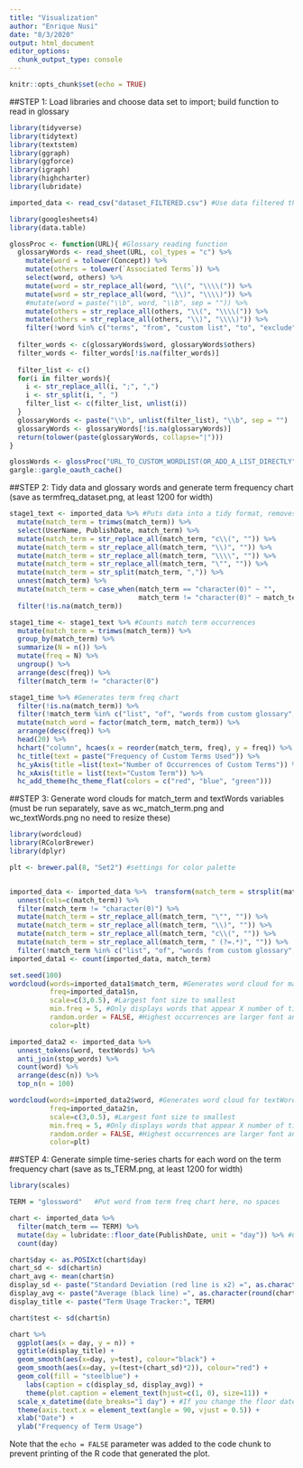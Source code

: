 ---
title: "Visualization"
author: "Enrique Nusi"
date: "8/3/2020"
output: html_document
editor_options: 
  chunk_output_type: console
---

```{r setup, include=FALSE}
knitr::opts_chunk$set(echo = TRUE)
```


##STEP 1: Load libraries and choose data set to import; build function to read in glossary

``` {r import data, echo=FALSE}

library(tidyverse) 
library(tidytext) 
library(textstem)
library(ggraph)
library(ggforce)
library(igraph)
library(highcharter)
library(lubridate)

imported_data <- read_csv("dataset_FILTERED.csv") #Use data filtered through a custom word list

library(googlesheets4)
library(data.table)

glossProc <- function(URL){ #Glossary reading function
  glossaryWords <- read_sheet(URL, col_types = "c") %>% 
    mutate(word = tolower(Concept)) %>%
    mutate(others = tolower(`Associated Terms`)) %>% 
    select(word, others) %>% 
    mutate(word = str_replace_all(word, "\\(", "\\\\(")) %>% 
    mutate(word = str_replace_all(word, "\\)", "\\\\)")) %>% 
    #mutate(word = paste("\\b", word, "\\b", sep = "")) %>%
    mutate(others = str_replace_all(others, "\\(", "\\\\(")) %>% 
    mutate(others = str_replace_all(others, "\\)", "\\\\)")) %>% 
    filter(!word %in% c("terms", "from", "custom list", "to", "exclude"))
  
  filter_words <- c(glossaryWords$word, glossaryWords$others)
  filter_words <- filter_words[!is.na(filter_words)]
  
  filter_list <- c()
  for(i in filter_words){
    i <- str_replace_all(i, ";", ",")
    i <- str_split(i, ", ")
    filter_list <- c(filter_list, unlist(i))
  }
  glossaryWords <- paste("\\b", unlist(filter_list), "\\b", sep = "")
  glossaryWords <- glossaryWords[!is.na(glossaryWords)]
  return(tolower(paste(glossaryWords, collapse="|")))
}

glossWords <- glossProc("URL_TO_CUSTOM_WORDLIST(OR_ADD_A_LIST_DIRECTLY")
gargle::gargle_oauth_cache()

```


##STEP 2: Tidy data and glossary words and generate term frequency chart (save as termfreq_dataset.png, at least 1200 for width)

```{r term freq, echo=FALSE}

stage1_text <- imported_data %>% #Puts data into a tidy format, removes extra spacing characters
  mutate(match_term = trimws(match_term)) %>% 
  select(UserName, PublishDate, match_term) %>% 
  mutate(match_term = str_replace_all(match_term, "c\\(", "")) %>% 
  mutate(match_term = str_replace_all(match_term, "\\)", "")) %>% 
  mutate(match_term = str_replace_all(match_term, "\\\\", "")) %>% 
  mutate(match_term = str_replace_all(match_term, "\"", "")) %>% 
  mutate(match_term = str_split(match_term, ",")) %>%
  unnest(match_term) %>% 
  mutate(match_term = case_when(match_term == "character(0)" ~ "",
                                match_term != "character(0)" ~ match_term)) %>%
  filter(!is.na(match_term))

stage1_time <- stage1_text %>% #Counts match term occurrences 
  mutate(match_term = trimws(match_term)) %>%
  group_by(match_term) %>% 
  summarize(N = n()) %>% 
  mutate(freq = N) %>%
  ungroup() %>% 
  arrange(desc(freq)) %>% 
  filter(match_term != "character(0")

stage1_time %>% #Generates term freq chart
  filter(!is.na(match_term)) %>% 
  filter(!match_term %in% c("list", "of", "words from custom glossary", "to", "exclude")) %>%
  mutate(match_word = factor(match_term, match_term)) %>%
  arrange(desc(freq)) %>% 
  head(20) %>%
  hchart("column", hcaes(x = reorder(match_term, freq), y = freq)) %>% 
  hc_title(text = paste("Frequency of Custom Terms Used")) %>% 
  hc_yAxis(title =list(text="Number of Occurrences of Custom Terms")) %>% 
  hc_xAxis(title = list(text="Custom Term")) %>% 
  hc_add_theme(hc_theme_flat(colors = c("red", "blue", "green")))

```


##STEP 3: Generate word clouds for match_term and textWords variables (must be run separately, save as wc_match_term.png and wc_textWords.png no need to resize these)

```{r wordcloud, echo=FALSE}

library(wordcloud)
library(RColorBrewer)
library(dplyr)

plt <- brewer.pal(8, "Set2") #settings for color palette


imported_data <- imported_data %>%  transform(match_term = strsplit(match_term, ",")) %>% #If a row has more than one term, splits concatenated terms into their own rows
  unnest(cols=c(match_term)) %>% 
  filter(match_term != "character(0)") %>% 
  mutate(match_term = str_replace_all(match_term, "\"", "")) %>% 
  mutate(match_term = str_replace_all(match_term, "\\)", "")) %>% 
  mutate(match_term = str_replace_all(match_term, "c\\(", "")) %>% 
  mutate(match_term = str_replace_all(match_term, " (?=.*)", "")) %>%
  filter(!match_term %in% c("list", "of", "words from custom glossary", "to", "exclude"))
imported_data1 <- count(imported_data, match_term)

set.seed(100)
wordcloud(words=imported_data1$match_term, #Generates word cloud for match_terms
          freq=imported_data1$n,
          scale=c(3,0.5), #Largest font size to smallest
          min.freq = 5, #Only displays words that appear X number of times
          random.order = FALSE, #Highest occurrences are larger font and at the center
          color=plt)

imported_data2 <- imported_data %>% 
  unnest_tokens(word, textWords) %>% 
  anti_join(stop_words) %>%
  count(word) %>% 
  arrange(desc(n)) %>%
  top_n(n = 100)

wordcloud(words=imported_data2$word, #Generates word cloud for textWords
          freq=imported_data2$n,
          scale=c(3,0.5), #Largest font size to smallest
          min.freq = 5, #Only displays words that appear X number of times
          random.order = FALSE, #Highest occurrences are larger font and at the center
          color=plt)

```


##STEP 4: Generate simple time-series charts for each word on the term frequency chart (save as ts_TERM.png, at least 1200 for width)

``` {r simple time series, echo=FALSE, self_contained=FALSE}

library(scales)

TERM = "glossword"   #Put word from term freq chart here, no spaces

chart <- imported_data %>% 
  filter(match_term == TERM) %>% 
  mutate(day = lubridate::floor_date(PublishDate, unit = "day")) %>% #Can set floor date to "week", "month", "hour", "year" etc
  count(day) 

chart$day <- as.POSIXct(chart$day)
chart_sd <- sd(chart$n)
chart_avg <- mean(chart$n)
display_sd <- paste("Standard Deviation (red line is x2) =", as.character(round(chart_sd, digits=3)))
display_avg <- paste("Average (black line) =", as.character(round(chart_avg, digits=3)))
display_title <- paste("Term Usage Tracker:", TERM)

chart$test <- sd(chart$n)

chart %>%
  ggplot(aes(x = day, y = n)) +
  ggtitle(display_title) +
  geom_smooth(aes(x=day, y=test), colour="black") +
  geom_smooth(aes(x=day, y=(test+(chart_sd)*2)), colour="red") +
  geom_col(fill = "steelblue") +
    labs(caption = c(display_sd, display_avg)) + 
    theme(plot.caption = element_text(hjust=c(1, 0), size=11)) +
  scale_x_datetime(date_breaks="1 day") + #If you change the floor date settings, remember to change it here too
  theme(axis.text.x = element_text(angle = 90, vjust = 0.5)) +
  xlab("Date") +
  ylab("Frequency of Term Usage")

```

Note that the `echo = FALSE` parameter was added to the code chunk to prevent printing of the R code that generated the plot.

